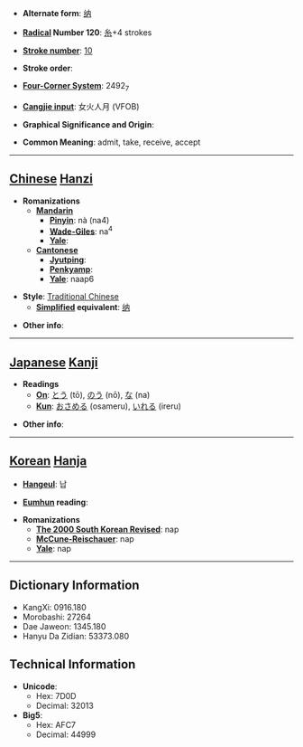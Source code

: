 * '''Alternate form''': [[纳]]

* '''[[Wiktionary:Chinese radical index| Radical]] Number 120''': [[Wiktionary:Chinese radical index 糸|糸]]+4 strokes

* '''[[Wiktionary:Chinese total strokes index|Stroke number]]''': [[Wiktionary:Chinese total strokes index 10|10]]

* '''Stroke order''': 

* '''[[Wiktionary:Chinese four corner index|Four-Corner System]]''': 2492<sub>7</sub>

* '''[[Wiktionary:Chinese Cangjie index|Cangjie input]]''': 女火人月 (VFOB)

* '''Graphical Significance and Origin''': 

* '''Common Meaning''': admit, take, receive, accept

----

== [[Chinese]] [[Hanzi]] ==

* '''Romanizations'''
** '''[[Mandarin]]'''
*** '''[[Pinyin]]''': nà (na4)
*** '''[[Wade-Giles]]''': na<sup>4</sup>
*** '''[[Yale]]''': 
** '''[[Cantonese]]'''
*** '''[[Jyutping]]''':
*** '''[[Penkyamp]]''': 
*** '''[[Yale]]''': naap6

* '''Style''': [[Traditional Chinese]] 
** '''[[Simplified Chinese|Simplified]] equivalent''': [[纳]]

* '''Other info''': 

----

== [[Japanese]] [[Kanji]] ==

* '''Readings'''
** '''[[On]]''': [[とう]] (tō), [[のう]] (nō), [[な]] (na)
** '''[[Kun]]''': [[おさめる]] (osameru), [[いれる]] (ireru)

* '''Other info''':  

----

== [[Korean]] [[Hanja]] ==

* '''[[Hangeul]]''': 납

* '''[[Eumhun]] reading''': 

* '''Romanizations'''
** '''[[The 2000 South Korean Revised Romanization|The 2000 South Korean Revised]]''': nap
** '''[[McCune-Reischauer]]''': nap
** '''[[Yale]]''': nap

----

== Dictionary Information ==

* KangXi: 0916.180
* Morobashi: 27264
* Dae Jaweon: 1345.180
* Hanyu Da Zidian: 53373.080

== Technical Information ==

* '''Unicode''':
** Hex: 7D0D
** Decimal: 32013
* '''Big5''':
** Hex: AFC7
** Decimal: 44999